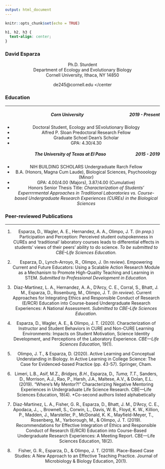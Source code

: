 ```yaml
---
output: html_document
---
```


```r
knitr::opts_chunk$set(echo = TRUE)

```

```css
h1, h2, h3 {
  text-align: center;
}
```

### **David Esparza** 
<center> Ph.D. Sturdent </center>
<center> Department of Ecology and Evolutionary Biology </center>
<center> Cornell University, Ithaca, NY 14850 </center>
<center> de245@cornell.edu </center

### [Education]{style="float:left"}&nbsp; 
***

##### **Corn University** [***2019 - Present***]{style="float:right"}
* Doctoral Student, Ecology and SEvolutionary Biology
* Alfred P. Sloan Predoctoral Research Fellow
* Graduate Schoel Dean’s Scholar
* GPA: 4.30/4.30
 
##### **The University of Texas at El Paso** [***2015 - 2019***]{style="float:right"}
*	NIH BUILDING SCHOLARS Undergraduate Rarch Fellow		   
*	B.A. (Honors, Magna Cum Laude), Biological Sciences, Psychooology (Minor)  		
*	GPA: 4.00/4.00 (Majors), 3.87/4.00 (Cumulative)
*	Honors Senior Thesis Title: *Characterization of Students’ Experrrrmental Approaches in Traditional Laboratories vs. Course-based Undergraduate Research Experiences (CUREs) in the Biological Sciences*

### [Peer-reviewed Publications]{style="float:left"}&nbsp; 
***

1.	Esparza, D., Wagler, A. E., Hernandez, A. A., Olimpo, J. T. (*In prep.*) Participation and Perception: Perceived student outspokenness in CUREs and ‘traditional’ laboratory courses leads to differential effects in students’ views of their peers’ ability to do science. *To be submitted to CBE–Life Sciences Education.*

2.	Esparza, D., Lynch-Arroyo, R., Olimpo, J. (In review). Empowering Current and Future Educators: Using a Scalable Action Research Module as a Mechanism to Promote High-Quality Teaching and Learning in STEM. *Submitted to Professional Development in Education.*

3.	Diaz-Martinez, L. A., Hernandez, A. A., D’Arcy, C. E., Corral, S., Bhatt, J. M., Esparza, D., Rosenburg, M., Olimpo, J. T. (*In review*). Current Approaches for Integrating Ethics and Responsible Conduct of Research (E/RCR) Education into Course-based Undergraduate Research Experiences: A National Assessment. *Submitted to CBE–Life Sciences Education.*

4.	Esparza, D., Wagler, A. E., & Olimpo, J. T. (2020). Characterization of Instructor and Student Behaviors in CURE and Non-CURE Learning Environments: Impacts on Student Motivation, Science Identity Development, and Perceptions of the Laboratory Experience. *CBE—Life Sciences Education*, 19(1).

5.	Olimpo, J. T., & Esparza, D. (2020). Active Learning and Conceptual Understanding in Biology. In Active Learning in College Science: The Case for Evidenced-based Practice (pp. 43-57). Springer, Cham.
6.	Limeri, L.B., Asif, M.Z.*, Bridges, B.H.*, Esparza, D.*, Tuma, T.T.*, Sanders, D., Morrison, A.J., Rao, P., Harsh, J.A., Maltese, A.V., & Dolan, E.L. (2019). “Where’s My Mentor?!” Characterizing Negative Mentoring Experiences in Undergraduate Life Science Research. CBE—Life Sciences Education, 18(4). *Co-second authors listed alphabetically

7.	Diaz-Martinez, L. A., Fisher, G. R., Esparza, D., Bhatt, J. M., D’Arcy, C. E., Apodaca, J., ., Brownell, S., Corwin, L., Davis, W. B., Floyd, K. W., Killion, P., Madden, J., Marsteller, P., McDonald, K. K., Mayfield-Meyer, T., Rosenberg, M., Yarborough, M., & Olimpo, J. T. (2019). Recommendations for Effective Integration of Ethics and Responsible Conduct of Research (E/RCR) Education into Course-Based Undergraduate Research Experiences: A Meeting Report. CBE—Life Sciences Education, 18(2).

8.	Fisher, G. R., Esparza, D., & Olimpo, J. T. (2019). Place-Based Case Studies: A New Approach to an Effective Teaching Practice. Journal of Microbiology & Biology Education, 20(1).   




